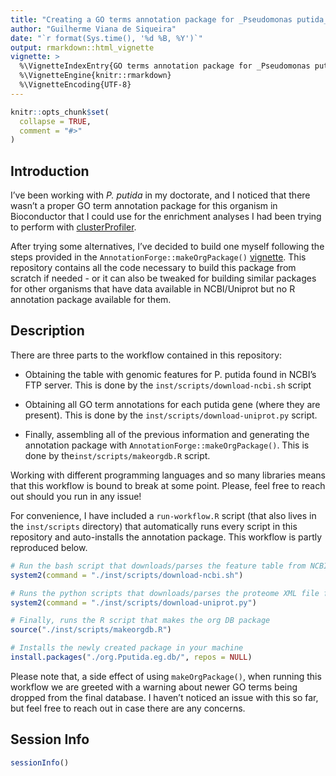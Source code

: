 ```yaml
---
title: "Creating a GO terms annotation package for _Pseudomonas putida_"
author: "Guilherme Viana de Siqueira"
date: "`r format(Sys.time(), '%d %B, %Y')`"
output: rmarkdown::html_vignette
vignette: >
  %\VignetteIndexEntry{GO terms annotation package for _Pseudomonas putida_}
  %\VignetteEngine{knitr::rmarkdown}
  %\VignetteEncoding{UTF-8}
---
```


```r
knitr::opts_chunk$set(
  collapse = TRUE,
  comment = "#>"
)
```

## Introduction

I've been working with _P. putida_ in my doctorate, and I noticed that there wasn't a proper GO term annotation package for this organism in Bioconductor that I could use for the enrichment analyses I had been trying to perform with [clusterProfiler](https://bioconductor.org/packages/release/bioc/html/clusterProfiler.html).

After trying some alternatives, I've decided to build one myself following the steps provided in the `AnnotationForge::makeOrgPackage()` [vignette](https://bioconductor.org/packages/release/bioc/vignettes/AnnotationForge/inst/doc/MakingNewOrganismPackages.html). This repository contains all the code necessary to build this package from scratch if needed - or it can also be tweaked for building similar packages for other organisms that have data available in NCBI/Uniprot but no R annotation package available for them.

## Description

There are three parts to the workflow contained in this repository:

- Obtaining the table with genomic features for P. putida found in NCBI's FTP server. This is done by the `inst/scripts/download-ncbi.sh` script

- Obtaining all GO term annotations for each putida gene (where they are present). This is done by the `inst/scripts/download-uniprot.py` script.

- Finally, assembling all of the previous information and generating the annotation package with `AnnotationForge::makeOrgPackage()`. This is done by the` inst/scripts/makeorgdb.R` script.

Working with different programming languages and so many libraries means that this workflow is bound to break at some point. Please, feel free to reach out should you run in any issue!

For convenience, I have included a `run-workflow.R` script (that also lives in the `inst/scripts` directory) that automatically runs every script in this repository and auto-installs the annotation package. This workflow is partly reproduced below.

```r
# Run the bash script that downloads/parses the feature table from NCBI
system2(command = "./inst/scripts/download-ncbi.sh")

# Runs the python scripts that downloads/parses the proteome XML file from Uniprot
system2(command = "./inst/scripts/download-uniprot.py")

# Finally, runs the R script that makes the org DB package
source("./inst/scripts/makeorgdb.R")

# Installs the newly created package in your machine
install.packages("./org.Pputida.eg.db/", repos = NULL)

```

Please note that, a side effect of using `makeOrgPackage()`,  when running this workflow we are greeted with a warning about newer GO terms being dropped from the final database. I haven't noticed an issue with this so far, but feel free to reach out in case there are any concerns.

## Session Info

```r
sessionInfo()
```


